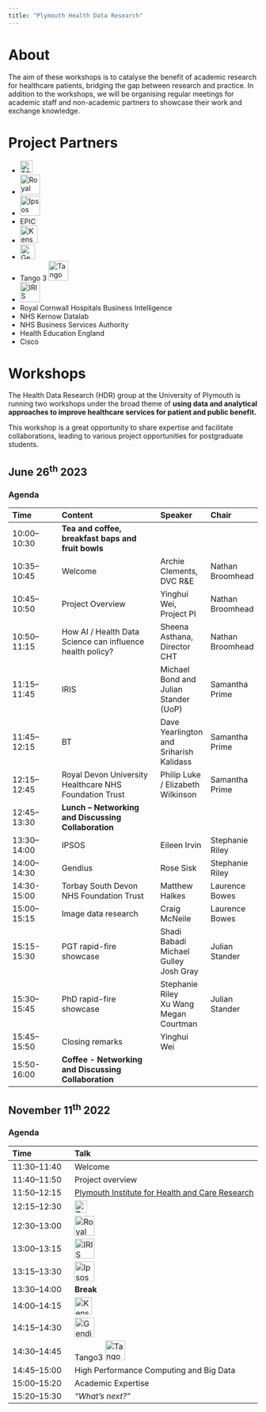 ```yaml
---
title: "Plymouth Health Data Research"
---
```


# About

The aim of these workshops is to catalyse the benefit of academic research for healthcare patients, bridging the gap between research and practice. In addition to the workshops, we will be organising regular meetings for academic staff and non-academic partners to showcase their work and exchange knowledge.

# Project Partners

- [![TClarke](_assets/tclarke_logo.png){height="25"}](https://www.tclarke.co.uk/)
- [![Royal Cornwall Hospitals NHS Trust](_assets/rcht_logo.png){height="40"}](https://www.royalcornwall.nhs.uk/)
- [![Ipsos](_assets/ipsos_logo.svg){height="40"}](https://www.ipsos.com/en-uk)
- EPIC
- [![Kensa Health](_assets/kensahealth_logo.png){height="35"}](https://www.kensahealth.co.uk/)
- [![Gendius](_assets/gendius_logo.svg){height="30"}](https://www.gendius.co.uk/)
- Tango 3  [![Tango 3](_assets/tango3_logo.webp){height="40"}](https://tango3.co.uk/digital-health)
- [![IRIS Intelligence](_assets/iris_logo.png){height="40"}](https://www.irisintelligence.com/) 
- Royal Cornwall Hospitals Business Intelligence
- NHS Kernow Datalab
- NHS Business Services Authority
- Health Education England
- Cisco

# Workshops

The Health Data Research (HDR) group at the University of Plymouth is running two workshops under the broad theme of __using data and analytical approaches to improve healthcare services for patient and public benefit.__

This workshop is a great opportunity to share expertise and facilitate collaborations, leading to various project opportunities for postgraduate students.

## June 26$^\text{th}$ 2023

### Agenda

| Time | Content | Speaker | Chair |
|:--|:-----|:--|:--|
|10:00–10:30| **Tea and coffee, breakfast baps and fruit bowls** |
|10:35–10:45| Welcome | Archie Clements, DVC R&E | Nathan Broomhead|
|10:45–10:50| Project Overview | Yinghui Wei, Project PI | Nathan Broomhead|
|10:50–11:15| How AI / Health Data Science can influence health policy?| Sheena Asthana, Director CHT| Nathan Broomhead|
|11:15–11:45| IRIS |Michael Bond and Julian Stander (UoP)| Samantha Prime|
|11:45–12:15| BT |Dave Yearlington and Sriharish Kalidass| Samantha Prime|
|12:15–12:45| Royal Devon University Healthcare NHS Foundation Trust | Philip Luke / Elizabeth Wilkinson| Samantha Prime|
|12:45–13:30| **Lunch – Networking and Discussing Collaboration**|
|13:30–14:00| IPSOS |Eileen Irvin| Stephanie Riley|
|14:00–14:30| Gendius| Rose Sisk|Stephanie Riley|
|14:30-15:00| Torbay South Devon NHS Foundation Trust| Matthew Halkes| Laurence Bowes|
|15:00–15:15| Image data research |Craig McNeile| Laurence Bowes|
|15:15-15:30| PGT rapid-fire showcase| Shadi Babadi<br>Michael Gulley<br>Josh Gray| Julian Stander|
|15:30–15:45| PhD rapid-fire showcase| Stephanie Riley<br>Xu Wang<br>Megan Courtman| Julian Stander|
|15:45–15:50|Closing remarks |Yinghui Wei||
|15:50-16:00| **Coffee - Networking and Discussing Collaboration**|



## November 11$^\text{th}$ 2022

### Agenda

| Time | Talk |
|:-|:-----|
| 11:30–11:40 | Welcome |
| 11:40–11:50 | Project overview |
| 11:50–12:15 | [Plymouth Institute for Health and Care Research](https://www.plymouth.ac.uk/research/institutes/health) |
| 12:15–12:30 | [![TClarke](_assets/tclarke_logo.png){height="25"}](https://www.tclarke.co.uk/) |
| 12:30–13:00 | [![Royal Cornwall Hospitals NHS Trust](_assets/rcht_logo.png){height="40"}](https://www.royalcornwall.nhs.uk/)|
| 13:00–13:15 | [![IRIS Intelligence](_assets/iris_logo.png){height="40"}](https://www.irisintelligence.com/)  |
| 13:15–13:30 | [![Ipsos](_assets/ipsos_logo.svg){height="40"}](https://www.ipsos.com/en-uk) |
| 13:30–14:00 | **Break** |                                
| 14:00–14:15 | [![Kensa Health](_assets/kensahealth_logo.png){height="35"}](https://www.kensahealth.co.uk/) |                               
| 14:15–14:30 | [![Gendius](_assets/gendius_logo.svg){height="40"}](https://www.gendius.co.uk/) |
| 14:30–14:45 | Tango3 [![Tango 3](_assets/tango3_logo.webp){height="40"}](https://tango3.co.uk/digital-health) |
| 14:45–15:00 | High Performance Computing and Big Data |
| 15:00–15:20 | Academic Expertise |                        
| 15:20–15:30 | _"What’s next?"_ |                               
